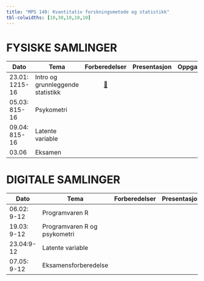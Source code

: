```yaml
---
title: "MPS 140: Kvantitativ forskningsmetode og statistikk"
tbl-colwidths: [10,30,10,10,10]
---
```


# FYSISKE SAMLINGER

<!-- [📖](samlinger/samling1.qmd "Samling 1")  -->
<!-- [📖](samlinger/samling2.qmd "Samling 2") -->
::: column-screen-inset-right
| Dato         | Tema                                 |                  Forberedelser                   |                      Presentasjon                      | Oppgaver |
|---------------|---------------|:-------------:|:-------------:|:-------------:|
| 23.01: 1215-16 | Intro og grunnleggende statistikk          |    [📖](samlinger/samling1.qmd "Samling 1")   |                                                        |          |
| 05.03: 815-16  | Psykometri |  | |          |
| 09.04: 815-16  |  Latente variable                                    |                                                  |                                                        |          |
| 03.06        | Eksamen                              |                                                  |                                                        |          |
:::

# DIGITALE SAMLINGER

::: column-screen-inset-right
| Dato        | Tema                 |                  Forberedelser                   |                      Presentasjon                      | Oppgaver |
|---------------|---------------|:-------------:|:-------------:|:-------------:|
| 06.02: 9-12 | Programvaren R                    |   |  |          |
| 19.03: 9-12 |   Programvaren R   og psykometri                |                                                  |                                                        |          |
| 23.04:9-12  |      Latente variable               |                                                  |                                                        |          |
| 07.05: 9-12 | Eksamensforberedelse |                                                  |                                                        |          |
:::
